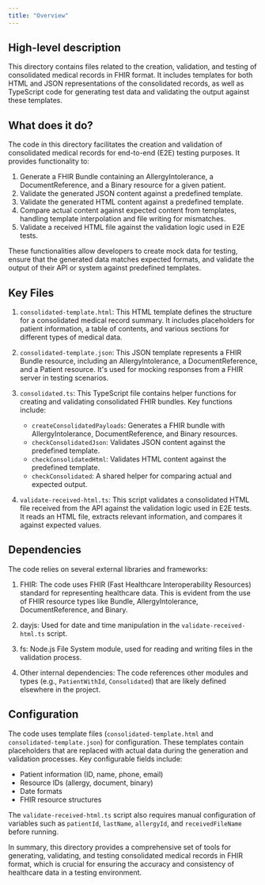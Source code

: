 ```yaml
---
title: "Overview"
---
```


## High-level description
This directory contains files related to the creation, validation, and testing of consolidated medical records in FHIR format. It includes templates for both HTML and JSON representations of the consolidated records, as well as TypeScript code for generating test data and validating the output against these templates.

## What does it do?
The code in this directory facilitates the creation and validation of consolidated medical records for end-to-end (E2E) testing purposes. It provides functionality to:

1. Generate a FHIR Bundle containing an AllergyIntolerance, a DocumentReference, and a Binary resource for a given patient.
2. Validate the generated JSON content against a predefined template.
3. Validate the generated HTML content against a predefined template.
4. Compare actual content against expected content from templates, handling template interpolation and file writing for mismatches.
5. Validate a received HTML file against the validation logic used in E2E tests.

These functionalities allow developers to create mock data for testing, ensure that the generated data matches expected formats, and validate the output of their API or system against predefined templates.

## Key Files

1. `consolidated-template.html`: This HTML template defines the structure for a consolidated medical record summary. It includes placeholders for patient information, a table of contents, and various sections for different types of medical data.

2. `consolidated-template.json`: This JSON template represents a FHIR Bundle resource, including an AllergyIntolerance, a DocumentReference, and a Patient resource. It's used for mocking responses from a FHIR server in testing scenarios.

3. `consolidated.ts`: This TypeScript file contains helper functions for creating and validating consolidated FHIR bundles. Key functions include:
   - `createConsolidatedPayloads`: Generates a FHIR bundle with AllergyIntolerance, DocumentReference, and Binary resources.
   - `checkConsolidatedJson`: Validates JSON content against the predefined template.
   - `checkConsolidatedHtml`: Validates HTML content against the predefined template.
   - `checkConsolidated`: A shared helper for comparing actual and expected output.

4. `validate-received-html.ts`: This script validates a consolidated HTML file received from the API against the validation logic used in E2E tests. It reads an HTML file, extracts relevant information, and compares it against expected values.

## Dependencies
The code relies on several external libraries and frameworks:

1. FHIR: The code uses FHIR (Fast Healthcare Interoperability Resources) standard for representing healthcare data. This is evident from the use of FHIR resource types like Bundle, AllergyIntolerance, DocumentReference, and Binary.

2. dayjs: Used for date and time manipulation in the `validate-received-html.ts` script.

3. fs: Node.js File System module, used for reading and writing files in the validation process.

4. Other internal dependencies: The code references other modules and types (e.g., `PatientWithId`, `Consolidated`) that are likely defined elsewhere in the project.

## Configuration
The code uses template files (`consolidated-template.html` and `consolidated-template.json`) for configuration. These templates contain placeholders that are replaced with actual data during the generation and validation processes. Key configurable fields include:

- Patient information (ID, name, phone, email)
- Resource IDs (allergy, document, binary)
- Date formats
- FHIR resource structures

The `validate-received-html.ts` script also requires manual configuration of variables such as `patientId`, `lastName`, `allergyId`, and `receivedFileName` before running.

In summary, this directory provides a comprehensive set of tools for generating, validating, and testing consolidated medical records in FHIR format, which is crucial for ensuring the accuracy and consistency of healthcare data in a testing environment.